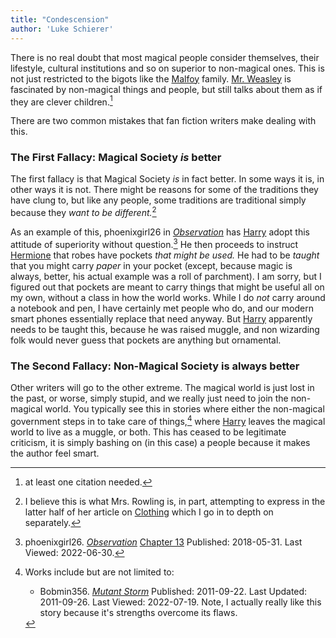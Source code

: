 ```yaml
---
title: "Condescension"
author: 'Luke Schierer'
---
```


There is no real doubt that most magical people consider themselves, their
lifestyle, cultural institutions and so on superior to non-magical ones.  This
is not just restricted to the bigots like the [Malfoy] family.  [Mr. Weasley]
is fascinated by non-magical things and people, but still talks about them as
if they are clever children.[^220630-3]

[Malfoy]: <../../people/malfoy>

[Mr. Weasley]: <../../people/weasley/arthur>

There are two common mistakes that fan fiction writers make dealing with this. 

### The First Fallacy: Magical Society *is* better

The first fallacy is that Magical Society *is* in fact better.  In some ways it
is, in other ways it is not.  There might be reasons for some of the traditions
they have clung to, but like any people, some traditions are traditional simply
because they *want to be different.*[^220630-4]

As an example of this, phoenixgirl26 in _[Observation][pgO1]_ has [Harry] adopt
this attitude of superiority without question.[^220630-5]  He then proceeds to
instruct [Hermione] that robes have pockets *that might be used.*  He had to be
*taught* that you might carry *paper* in your pocket (except, because magic is
always, better, his actual example was a roll of parchment).  I am sorry, but I
figured out that pockets are meant to carry things that might be useful all on
my own, without a class in how the world works.  While I do *not* carry around
a notebook and pen, I have certainly met people who do, and our modern smart
phones essentially replace that need anyway.  But [Harry] apparently needs to
be taught this, because he was raised muggle, and non wizarding folk would
never guess that pockets are anything but ornamental.

[Harry]: <../../people/potter/harry_james>

[Hermione]: <../../people/granger/hermione>

### The Second Fallacy: Non-Magical Society is always better

Other writers will go to the other extreme.  The magical world is just lost in
the past, or worse, simply stupid, and we really just need to join the
non-magical world.  You typically see this in stories where either the non-magical
government steps in to take care of things,[^220719-4] where [Harry] leaves the
magical world to live as a muggle, or both.  This has ceased to be legitimate
criticism, it is simply bashing on (in this case) a people because it makes the
author feel smart.

[pgO1]: https://www.fanfiction.net/s/12954205

[pgO2]: https://www.fanfiction.net/s/12954205

[^220719-4]: Works include but are not limited to:
    * Bobmin356. 
      _[Mutant Storm](https://www.fanfiction.net/s/7404056)_
      Published: 2011-09-22. Last Updated: 2011-09-26. Last Viewed: 2022-07-19.
      Note, I actually really like this story because it's strengths overcome its flaws.

[^220630-5]: phoenixgirl26. _[Observation][pgO2]_
   [Chapter 13](https://www.fanfiction.net/s/12954205/13/Observation)
   Published: 2018-05-31.  Last Viewed: 2022-06-30.

[^220630-4]: I believe this is what Mrs. Rowling is, in part, attempting to
   express in the latter half of her article on [Clothing](clothing)
   which I go in to depth on separately. 

[^220630-3]: at least one citation needed.
